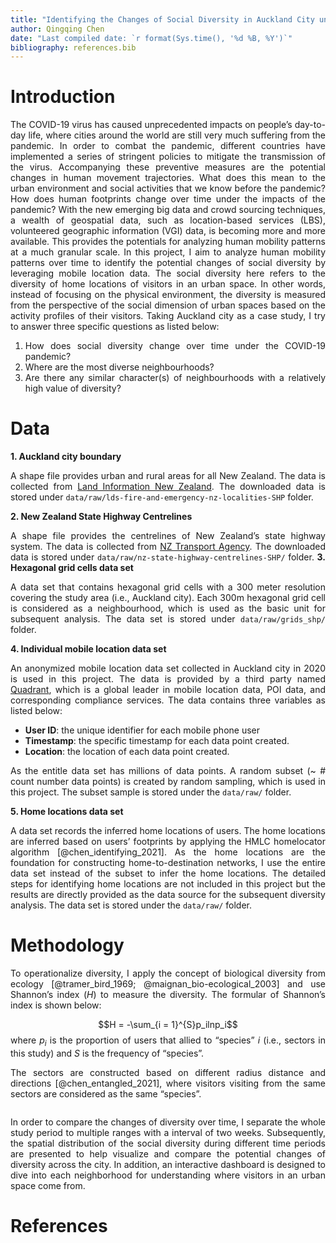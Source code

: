 ```yaml
---
title: "Identifying the Changes of Social Diversity in Auckland City under the COVID-19 Impacts"
author: Qingqing Chen
date: "Last compiled date: `r format(Sys.time(), '%d %B, %Y')`"
bibliography: references.bib
---
```


<style>
body {text-align: justify}
</style>


# Introduction 

The COVID-19 virus has caused unprecedented impacts on people's day-to-day life, where cities around the world are still very much suffering from the pandemic. In order to combat the pandemic, different countries have implemented a series of stringent policies to mitigate the transmission of the virus. Accompanying these preventive measures are the potential changes in human movement trajectories. What does this mean to the urban environment and social activities that we know before the pandemic? How does human footprints change over time under the impacts of the pandemic? With the new emerging big data and crowd sourcing techniques, a wealth of geospatial data, such as location-based services (LBS), volunteered geographic information (VGI) data, is becoming more and more available. This provides the potentials for analyzing human mobility patterns at a much granular scale. In this project, I aim to analyze human mobility patterns over time to identify the potential changes of social diversity by leveraging mobile location data. The social diversity here refers to the diversity of home locations of visitors in an urban space. In other words, instead of focusing on the physical environment, the diversity is measured from the perspective of the social dimension of urban spaces based on the activity profiles of their visitors. Taking Auckland city as a case study, I try to answer three specific questions as listed below: 

1. How does social diversity change over time under the COVID-19 pandemic? 
2. Where are the most diverse neighbourhoods? 
3. Are there any similar character(s) of neighbourhoods with a relatively high value of diversity? 

# Data 

**1. Auckland city boundary**

A shape file provides urban and rural areas for all New Zealand. The data is collected from [Land Information New Zealand](https://koordinates.com/from/data.linz.govt.nz/layer/104830/). The downloaded data is stored under `data/raw/lds-fire-and-emergency-nz-localities-SHP` folder.   

**2. New Zealand State Highway Centrelines**

A shape file provides the centrelines of New Zealand's state highway system. The data is collected from [NZ Transport Agency](https://nzta.koordinates.com/layer/1331-nz-state-highway-centrelines/). The downloaded data is stored under `data/raw/nz-state-highway-centrelines-SHP/` folder. 
**3. Hexagonal grid cells data set**

A data set that contains hexagonal grid cells with a 300 meter resolution covering the study area (i.e., Auckland city). Each 300m hexagonal grid cell is considered as a neighbourhood, which is used as the basic unit for subsequent analysis. The data set is stored under `data/raw/grids_shp/` folder. 

**4. Individual mobile location data set**

An anonymized mobile location data set collected in Auckland city in 2020 is used in this project. The data is provided by a third party named [Quadrant](https://www.quadrant.io/), which is a global leader in mobile location data, POI data, and corresponding compliance services. The data contains three variables as listed below: 

  - **User ID**: the unique identifier for each mobile phone user
  - **Timestamp**: the specific timestamp for each data point created.  
  - **Location**: the location of each data point created. 
  
As the entitle data set has millions of data points. A random subset (~ # count number data points) is created by random sampling, which is used in this project. The subset sample is stored under the `data/raw/` folder. 


**5. Home locations data set** 

A data set records the inferred home locations of users. The home locations are inferred based on users' footprints by applying the HMLC homelocator algorithm [@chen_identifying_2021]. As the home locations are the foundation for constructing home-to-destination networks, I use the entire data set instead of the subset to infer the home locations. The detailed steps for identifying home locations are not included in this project but the results are directly provided as the data source for the subsequent diversity analysis. The data set is stored under the `data/raw/` folder. 

# Methodology  

To operationalize diversity, I apply the concept of biological diversity from ecology [@tramer_bird_1969; @maignan_bio-ecological_2003] and use Shannon's index ($H$) to measure the diversity. The formular of Shannon's index is shown below: 

$$H = -\sum_{i = 1}^{S}p_ilnp_i$$
where $p_i$ is the proportion of users that allied to "species" $i$ (i.e., sectors in this study) and $S$ is the frequency of "species". 

The sectors are constructed based on different radius distance and directions [@chen_entangled_2021], where visitors visiting from the same sectors are considered as the same "species". 

![]()

In order to compare the changes of diversity over time, I separate the whole study period to multiple ranges with a interval of two weeks. Subsequently, the spatial distribution of the social diversity during different time periods are presented to help visualize and compare the potential changes of diversity across the city. In addition, an interactive dashboard is designed to dive into each neighborhood for understanding where visitors in an urban space come from. 

# References
